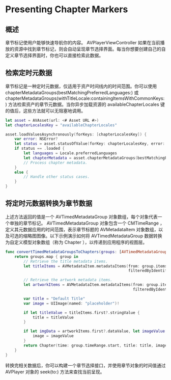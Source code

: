 # Presenting Chapter Markers

<ToBePolishedAfterTranslation />

<OriginalSource
  title="Presenting Chapter Markers"
  url="https://developer.apple.com/documentation/avfoundation/media_playback/presenting_chapter_markers"
  summary="添加章节标记以使用户能够快速导航你的内容"
/>

## 概述

章节标记使用户能够快速导航你的内容。 AVPlayerViewController 如果在当前播放的资源中找到章节标记，则会自动呈现章节选择界面。每当你想要创建自己的自定义章节选择界面时，你也可以直接检索此数据。

## 检索定时元数据

章节标记是一种定时元数据，仅适用于资产时间线内的时间范围。你可以使用 chapterMetadataGroups(bestMatchingPreferredLanguages:) 或 chapterMetadataGroups(withTitleLocale:containingItemsWithCommonKeys:) 方法检索资产的章节元数据。当你异步加载资源的 availableChapterLocales 键的值后，这些方法就可以无阻塞地调用。

```swift
let asset = AVAsset(url: <# Asset URL #>)
let chapterLocalesKey = "availableChapterLocales"

asset.loadValuesAsynchronously(forKeys: [chapterLocalesKey]) {
    var error: NSError?
    let status = asset.statusOfValue(forKey: chapterLocalesKey, error: &error)
    if status == .loaded {
        let languages = Locale.preferredLanguages
        let chapterMetadata = asset.chapterMetadataGroups(bestMatchingPreferredLanguages: languages)
        // Process chapter metadata.
    }
    else {
        // Handle other status cases.
    }
}
```

## 将定时元数据转换为章节数据

上述方法返回的值是一个 AVTimedMetadataGroup 对象数组，每个对象代表一个单独的章节标记。 AVTimedMetadataGroup 对象包含一个 CMTimeRange ，定义其元数据应用的时间范围，表示章节标题的 AVMetadataItem 对象数组，以及可选的缩略图图像。以下示例演示如何将 AVTimedMetadataGroup 数据转换为自定义模型对象数组（称为 Chapter ），以传递到应用程序的视图层。

```swift
func convertTimedMetadataGroupsToChapters(groups: [AVTimedMetadataGroup]) -> [Chapter] {
    return groups.map { group in
        // Retrieve the title metadata items.
        let titleItems = AVMetadataItem.metadataItems(from: group.items,
                                                      filteredByIdentifier: .commonIdentifierTitle)

        // Retrieve the artwork metadata items.
        let artworkItems = AVMetadataItem.metadataItems(from: group.items,
                                                        filteredByIdentifier: .commonIdentifierArtwork)

        var title = "Default Title"
        var image = UIImage(named: "placeholder")!

        if let titleValue = titleItems.first?.stringValue {
            title = titleValue
        }

        if let imgData = artworkItems.first?.dataValue, let imageValue = UIImage(data: imgData) {
            image = imageValue
        }
        return Chapter(time: group.timeRange.start, title: title, image: image)
    }
}
```

转换完相关数据后，你可以构建一个章节选择接口，并使用章节对象的时间值通过 AVPlayer 对象的 seek(to:) 方法来查找当前呈现。
